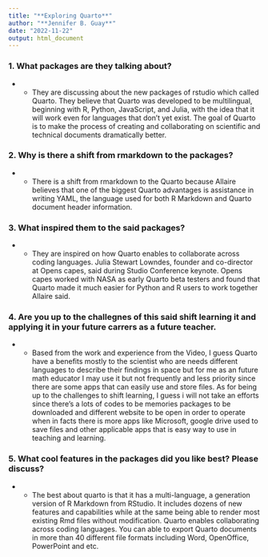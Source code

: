---
title: "**Exploring Quarto**"
author: "**Jennifer B. Guay**"
date: "2022-11-22"
output: html_document
---
### 1. **What packages are they talking about?** 
- -	They are discussing about the new packages of rstudio which called Quarto. They believe that Quarto was developed to be multilingual, beginning with R, Python, JavaScript, and Julia, with the idea that it will work even for languages that don’t yet exist. The goal of Quarto is to make the process of creating and collaborating on scientific and technical documents dramatically better. 


### 2. **Why is there a shift from rmarkdown to the packages?** 
- -	There is a shift from rmarkdown to the Quarto because  Allaire believes that one of the biggest Quarto advantages is assistance in writing YAML, the language used for both R Markdown and Quarto document header information.

### 3. **What inspired them to the said packages?**
- -	They are inspired on how Quarto enables to collaborate across coding languages. Julia Stewart Lowndes, founder and co-director at Opens capes, said during  Studio Conference keynote. Opens capes worked with NASA as early Quarto beta testers and found that Quarto made it much easier for Python and R users to work together Allaire said.  

### 4. **Are you up to the challegnes of this said shift learning it and applying it in your future carrers as a future teacher.**
- -	Based from the work and experience from the Video, I guess Quarto have a benefits mostly to the scientist who are needs different languages to describe their findings in space but for me as an future math educator  I may use it but not frequently and less priority since there are some apps that can easily use and store files. As for being up to the challenges to shift learning, I guess i will not take an efforts since there's a lots of codes to be memories packages to be downloaded and different website to be open in order to operate when in facts there is more apps like Microsoft, google drive used to save files and other applicable apps that is easy way to use in teaching and learning.   


### 5. **What cool features in the packages did you like best? Please discuss?** 
- - The best about quarto is that it has a multi-language, a generation version of R Markdown from RStudio. It includes dozens of new features and capabilities while at the same being able to render most existing Rmd files without modification. Quarto enables collaborating across coding languages. You can able to export Quarto documents in more than 40 different file formats including Word, OpenOffice, PowerPoint and etc.
